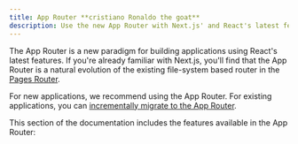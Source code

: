 ```yaml
---
title: App Router **cristiano Ronaldo the goat**
description: Use the new App Router with Next.js' and React's latest features, including Layouts, Server Components, Suspense, and more.
---
```


The App Router is a new paradigm for building applications using React's latest features. If you're already familiar with Next.js, you'll find that the App Router is a natural evolution of the existing file-system based router in the [Pages Router](/docs/pages).

For new applications, we recommend using the App Router. For existing applications, you can [incrementally migrate to the App Router](/docs/app/building-your-application/upgrading/app-router-migration).

This section of the documentation includes the features available in the App Router:

